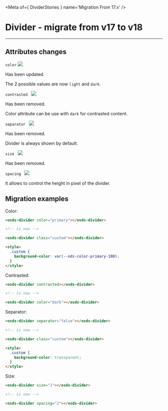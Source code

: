 
<Meta of={ DividerStories } name='Migration From 17.x' />

# Divider - migrate from v17 to v18
----

## Attributes changes

`color`  <img src="https://img.shields.io/badge/updated-00FFFF" />

Has been updated.

The 2 possible values are now `light` and `dark`.

`contrasted ` <img src="https://img.shields.io/badge/removed-FF0000" />

Has been removed.

Color attribute can be use with `dark` for contrasted content.

`separator ` <img src="https://img.shields.io/badge/removed-FF0000" />

Has been removed.

Divider is always shown by default.

`size ` <img src="https://img.shields.io/badge/removed-FF0000" />

Has been removed.

`spacing ` <img src="https://img.shields.io/badge/new-008000" />

It allows to control the height in pixel of the divider.

## Migration examples

Color:
```html
<osds-divider color="primary"></osds-divider>

<!-- is now -->

<osds-divider class="custom"></osds-divider>

<style>
  .custom {
    background-color: var(--ods-color-primary-100);
  }
</style>
```

Contrasted:
```html
<osds-divider contrasted></osds-divider>

<!-- is now -->

<osds-divider color="dark"></osds-divider>
```

Separator:
```html
<osds-divider separator="false"></osds-divider>

<!-- is now -->

<osds-divider class="custom"></osds-divider>

<style>
  .custom {
    background-color: transparent;
  }
</style>
```


Size:
```html
<osds-divider size="1"></osds-divider>

<!-- is now -->

<osds-divider spacing="2"></osds-divider>
```
